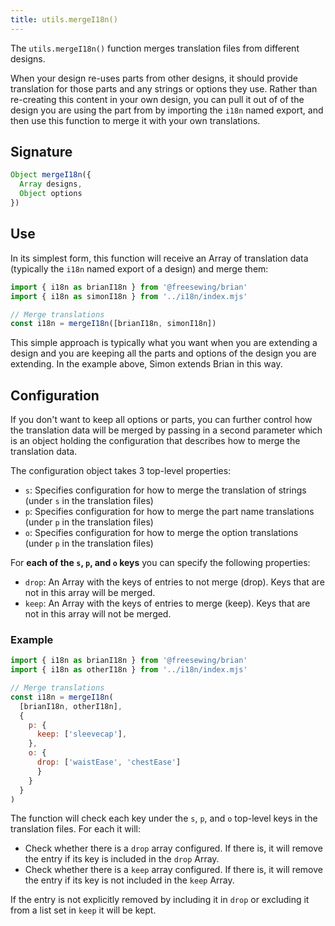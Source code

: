 ```yaml
---
title: utils.mergeI18n()
---
```


The `utils.mergeI18n()` function merges translation files from different designs.

When your design re-uses parts from other designs, it should provide
translation for those parts and any strings or options they use.  Rather than
re-creating this content in your own design, you can pull it out of of the
design you are using the part from by importing the `i18n` named export, and
then use this function to merge it with your own translations.

## Signature

```js
Object mergeI18n({
  Array designs,
  Object options
})
```

## Use

In its simplest form, this function will receive an Array of translation data
(typically the `i18n` named export of a design) and merge them:

```js
import { i18n as brianI18n } from '@freesewing/brian'
import { i18n as simonI18n } from '../i18n/index.mjs'

// Merge translations
const i18n = mergeI18n([brianI18n, simonI18n])
```

This simple approach is typically what you want when you are extending a design
and you are keeping all the parts and options of the design you are extending.
In the example above, Simon extends Brian in this way.

## Configuration

If you don't want to keep all options or parts, you can further control how the
translation data will be merged by passing in a second parameter which is an
object holding the configuration that describes how to merge the translation
data.

The configuration object takes 3 top-level properties:

- `s`: Specifies configuration for how to merge the translation of strings (under `s` in the translation files)
- `p`: Specifies configuration for how to merge the part name translations (under `p` in the translation files)
- `o`: Specifies configuration for how to merge the option translations (under `p` in the translation files)

For **each of the `s`, `p`, and `o` keys** you can specify the following properties:

- `drop`: An Array with the keys of entries to not merge (drop). Keys that are not in this array will be merged.
- `keep`: An Array with the keys of entries to merge (keep). Keys that are not in this array will not be merged.

### Example

```js
import { i18n as brianI18n } from '@freesewing/brian'
import { i18n as otherI18n } from '../i18n/index.mjs'

// Merge translations
const i18n = mergeI18n(
  [brianI18n, otherI18n],
  {
    p: {
      keep: ['sleevecap'],
    },
    o: {
      drop: ['waistEase', 'chestEase']
      }
    }
  }
)
```

The function will check each key under the `s`, `p`, and `o` top-level keys in the translation files.
For each it will:

- Check whether there is a `drop` array configured. If there is, it will remove the entry if its key is included in the `drop` Array.
- Check whether there is a `keep` array configured. If there is, it will remove the entry if its key is not included in the `keep` Array.

If the entry is not explicitly removed by including it in `drop` or excluding it from a list set in `keep` it will be kept.
